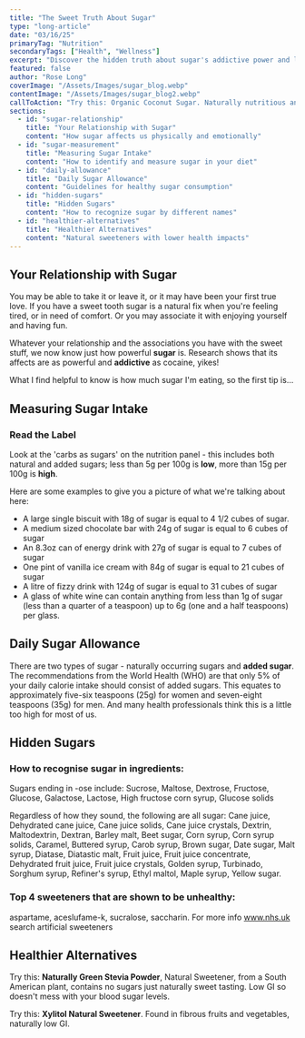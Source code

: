 ```yaml
---
title: "The Sweet Truth About Sugar"
type: "long-article"
date: "03/16/25"
primaryTag: "Nutrition"
secondaryTags: ["Health", "Wellness"]
excerpt: "Discover the hidden truth about sugar's addictive power and learn practical ways to identify, measure, and find healthier alternatives."
featured: false
author: "Rose Long"
coverImage: "/Assets/Images/sugar_blog.webp"
contentImage: "/Assets/Images/sugar_blog2.webp"
callToAction: "Try this: Organic Coconut Sugar. Naturally nutritious and low GI. There is a question about sustainability with this one - there are ones that are labelled 'sustainable', though be warned, labels are like the media, they don't always tell the truth!"
sections:
  - id: "sugar-relationship"
    title: "Your Relationship with Sugar"
    content: "How sugar affects us physically and emotionally"
  - id: "sugar-measurement"
    title: "Measuring Sugar Intake"
    content: "How to identify and measure sugar in your diet"
  - id: "daily-allowance"
    title: "Daily Sugar Allowance"
    content: "Guidelines for healthy sugar consumption"
  - id: "hidden-sugars"
    title: "Hidden Sugars"
    content: "How to recognize sugar by different names"
  - id: "healthier-alternatives"
    title: "Healthier Alternatives"
    content: "Natural sweeteners with lower health impacts"
---
```


## Your Relationship with Sugar

You may be able to take it or leave it, or it may have been your first true love. If you have a sweet tooth sugar is a natural fix when you're feeling tired, or in need of comfort. Or you may associate it with enjoying yourself and having fun.

Whatever your relationship and the associations you have with the sweet stuff, we now know just how powerful **sugar** is. Research shows that its affects are as powerful and **addictive** as cocaine, yikes!

What I find helpful to know is how much sugar I'm eating, so the first tip is...

## Measuring Sugar Intake

### Read the Label

Look at the 'carbs as sugars' on the nutrition panel - this includes both natural and added sugars; less than 5g per 100g is **low**, more than 15g per 100g is **high**.

Here are some examples to give you a picture of what we're talking about here:

- A large single biscuit with 18g of sugar is equal to 4 1/2 cubes of sugar.
- A medium sized chocolate bar with 24g of sugar is equal to 6 cubes of sugar
- An 8.3oz can of energy drink with 27g of sugar is equal to 7 cubes of sugar
- One pint of vanilla ice cream with 84g of sugar is equal to 21 cubes of sugar
- A litre of fizzy drink with 124g of sugar is equal to 31 cubes of sugar
- A glass of white wine can contain anything from less than 1g of sugar (less than a quarter of a teaspoon) up to 6g (one and a half teaspoons) per glass.

## Daily Sugar Allowance

There are two types of sugar - naturally occurring sugars and **added sugar**. The recommendations from the World Health (WHO) are that only 5% of your daily calorie intake should consist of added sugars. This equates to approximately five-six teaspoons (25g) for women and seven-eight teaspoons (35g) for men. And many health professionals think this is a little too high for most of us.

## Hidden Sugars

### How to recognise sugar in ingredients:

Sugars ending in -ose include: Sucrose, Maltose, Dextrose, Fructose, Glucose, Galactose, Lactose, High fructose corn syrup, Glucose solids

Regardless of how they sound, the following are all sugar: Cane juice, Dehydrated cane juice, Cane juice solids, Cane juice crystals, Dextrin, Maltodextrin, Dextran, Barley malt, Beet sugar, Corn syrup, Corn syrup solids, Caramel, Buttered syrup, Carob syrup, Brown sugar, Date sugar, Malt syrup, Diatase, Diatastic malt, Fruit juice, Fruit juice concentrate, Dehydrated fruit juice, Fruit juice crystals, Golden syrup, Turbinado, Sorghum syrup, Refiner's syrup, Ethyl maltol, Maple syrup, Yellow sugar.

### Top 4 sweeteners that are shown to be unhealthy:

aspartame, aceslufame-k, sucralose, saccharin. For more info www.nhs.uk search artificial sweeteners

## Healthier Alternatives

Try this: **Naturally Green Stevia Powder**, Natural Sweetener, from a South American plant, contains no sugars just naturally sweet tasting. Low GI so doesn't mess with your blood sugar levels.

Try this: **Xylitol Natural Sweetener**. Found in fibrous fruits and vegetables, naturally low GI.
